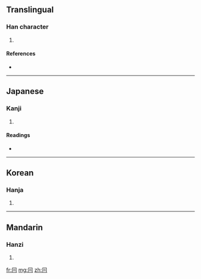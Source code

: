 ==Translingual==

===Han character===
{{Han char|rn=13|rad=冂|as=02|sn=4|four=|canj=月一一 (BMM), X月一一 (XBMM)}}

# {{defn|Han|sort=冂02}}

====References====
* {{Han ref|kx=0128.320|dkj=01508|dj=0289.120|hdz=10096.150|uh=5183|ud=20867}}

----

==Japanese==

===Kanji===
{{ja-kanji|grade=|rs=冂02}}

# {{defn|Japanese|sort=冂02}}

====Readings====
* {{ja-readings|on=[[ぼう]] (bō), [[もう]] (mō)|kun=[[ずきん]] (zukin), [[おおう]] (oou)}}

----

==Korean==

===Hanja===
{{ko-hanja|hangeul=모|rv=mo|mr=mo}}

# {{defn|Korean|sort=冂02}}

----

==Mandarin==

===Hanzi===
{{cmn-hanzi|pin=[[mào]] ([[mao4]])|wg=mao<sup>4</sup>}}

# {{defn|Mandarin|sort=冂02}}

[[fr:冃]]
[[mg:冃]]
[[zh:冃]]